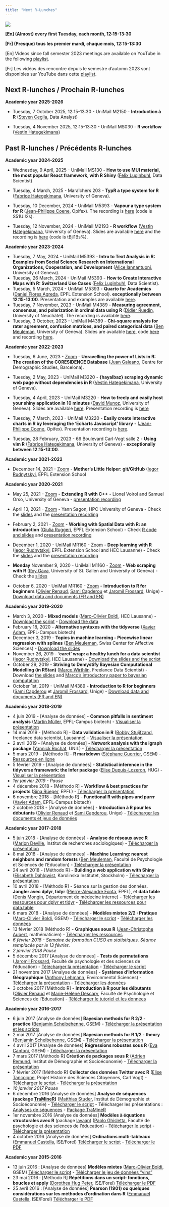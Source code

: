 ```yaml
---
title: "Next R-Lunches"
---
```


![](http://www.phdcomics.com/comics/archive/phd112107s.gif)

**\[En\] (Almost) every first Tuesday, each month, 12:15-13:30**

**\[Fr\] (Presque) tous les premier mardi, chaque mois, 12:15-13:30**

\[En\] Videos since fall semester 2023 meetings are available on YouTube in the following [playlist](https://www.youtube.com/watch?v=bvG3JBe921E&list=PLSYhtt87oGAJR6bOtjz5q8CCSPEDEQbGu).

\[Fr\] Les vidéos des rencontre depuis le semestre d'automn 2023 sont disponibles sur YouTube dans cette [playlist](https://www.youtube.com/watch?v=bvG3JBe921E&list=PLSYhtt87oGAJR6bOtjz5q8CCSPEDEQbGu).

## Next R-lunches / Prochain R-lunches

**Academic year 2025-2026**

-   Tuesday, 7 October 2025, 12:15-13:30 - UniMail M2150 - **Introduction à R** ([Steven Ceglia](https://github.com/steveC-ai), Data Analyst)

-   Tuesday, 4 November 2025, 12:15-13:30 - UniMail MS030 - **R workflow** ([Vestin Hategekimana](https://vestin-hategekimana.netlify.app/))

## Past R-lunches / Précédents R-lunches

**Academic year 2024-2025**

-   Wednesday, 9 April, 2025 - UniMail MS130 - **How to use MUI material, the most popular React framework, with R Shiny** ([Felix Luginbuhl](https://felixluginbuhl.com/), Data Scientist)

-   Tuesday, 4 March, 2025 - Maraîchers 203 - **TypR a type system for R** ([Fabrice Hategekimana](https://github.com/fabriceHategekimana), University of Geneva).

-   Tuesday, 10 December, 2024 - UniMail M5393 - **Vapour a type system for R** ([Jean-Philippe Coene](https://john-coene.com/), Opifex). The recording is [here](https://unige.zoom.us/rec/share/X3wp5J5RV0805l7oqtU2pj1Q-cxFL1Fk3qTt6v8KPzxtIE0cNu9yDWwl7Y77NsU.quhr0JJK2EEYagtG) (code is S51U!!2s).

-   Tuesday, 12 November, 2024 - UniMail M2193 - **R workflow** ([Vestin Hategekimana](https://vestin-hategekimana.netlify.app/), University of Geneva). Slides are available [here](https://we-data-ch.github.io/worshop_2023_09_04/) and the recording is [here](https://unige.zoom.us/rec/share/eFB7xH7ZL3EjMMswcFydmHWD8j7ZkrNEikWVIJfhXWNcFXv47vL_Go-__NxtK36m.-f1WtBSfA6LUL2W6) (code is tBjl1Bs%).

**Academic year 2023-2024**

-   Tuesday, 7 May, 2024 - UniMail M5393 - **Intro to Text Analysis in R: Examples from Social Science Research on International Organizations, Cooperation, and Development** ([Alice Iannantuoni](https://www.aliceiannantuoni.com/), University of Geneva).
-   Tuesday, 26 March, 2024 - UniMail M5393 - **How to Create Interactive Maps with R: Switzerland Use Cases** ([Felix Luginbuhl](https://felixluginbuhl.com/), Data Scientist).
-   Tuesday, 5 March, 2024 - UniMail M5393 - **Quarto for Academics** ([Daniel Flores Agreda](https://www.linkedin.com/in/daniel-flores-agreda-680a9a109/?lipi=urn%3Ali%3Apage%3Ad_flagship3_profile_view_base%3Bj8KVAq2fT3uHgFnEq7XT%2FQ%3D%3D), EPFL Extension School). **exceptionally between 12:15-13:00**. Presentation and examples are available [here](https://github.com/dfloresag/lunch-quarto-for-academics).
-   Tuesday, 7 November, 2023 - UniMail M4389 - **Measuring agreement, consensus, and polarization in ordinal data using R** ([Didier Ruedin](https://druedin.com/), University of Neuchâtel). The recording is available [here](https://unige.zoom.us/rec/share/gkg1GdETGSdalxrgwBUOe3zCrbSOwfQANs_gfYnhL2leZNDq4hOgtOqqNL0zx9PM.sAVBNGt69NIXAhRh).
-   Tuesday, 3 October, 2023 - UniMail M4389 - **Chi-square analysis for rater agreement, confusion matrices, and paired categorical data** ([Ben Meuleman](https://www.unige.ch/cisa/index.php?cID=3542), University of Geneva). Slides are available [here](https://github.com/use-r-carlvogt/use-r-carlvogt.github.io/blob/master/PDFs/2023Octobre_BM_Rlunch_paired_categorical.pptx), code [here](https://github.com/use-r-carlvogt/use-r-carlvogt.github.io/blob/master/PDFs/2023Octobre_square_tests.r) and recording [here](https://unige.zoom.us/rec/share/lqL9wQ85hPwg64OMXy3Z3h4tE0HSLw9VUlHYbvDWPEmj840C3ViNTCY1n9h0MtFa.TQDXvOeQXkaVr6YX).

**Academic year 2022-2023**

-   Tuesday, 6 June, 2023 - [Zoom](https://unige.zoom.us/j/68920636492?pwd=ZmlaNnhvVTRaQm9VdzEvUVVCNHdVQT09) - **Unravelling the power of Lists in R: The creation of the CORESIDENCE Database** ([Juan Galeano](https://drive.google.com/file/d/1X4UVu9NyE9rozbZ_jrmOaaI63KPE5Uwv/view?usp=sharing), Centre for Demographic Studies, Barcelona).

-   Tuesday, 2 May, 2023 - UniMail M3220 - **{hayalbaz} scraping dynamic web page without dependencies in R** ([Vestin Hategekimana](https://vestin-hategekimana.netlify.app/), University of Geneva).

-   Tuesday, 4 April, 2023 - UniMail M3220 - **How to freely and easily host your shiny application in 10 minutes** ([David Munoz](https://david-munoztord.com/), University of Geneva). Slides are available [here](https://we-data-ch.github.io/Web_Deployment_With_R/R-Lunch). Presentation recording is [here](https://unige.zoom.us/rec/share/bmPWK9YqdK9FI74DtVnhEgaca8isNWNkjwxjVP2TeRJ_TnRsRp3HpRb5DFuYQZXO.hBVyShgZ9SLyqESP)

-   Tuesday, 7 March, 2023 - UniMail M3220 - **Easily create interactive charts in R by leveraging the ‘Echarts Javascript’ library** - ([Jean-Philippe Coene](https://john-coene.com/), Opifex). Presentation recording is [here](https://unige.zoom.us/rec/share/4Udk3_8-brGTc9EI5icY3wks4XjaSUC5c7DqpgRiAaD3y5CJZHxgi_Ep2L2g7-pd.J-w8Q7QDb3qECWCr).

-   Tuesday, 28 February, 2023 - 66 Boulevard Carl-Vogt salle 2 - **Using vim R** ([Fabrice Hategekimana](https://github.com/fabriceHategekimana), University of Geneva) - **exceptionally between 12:15-13:00**.

**Academic year 2021-2022**

-   December 14, 2021 - [Zoom](https://unige.zoom.us/j/66111435520?pwd=Q0xtUTBUNFdBWUtkaVN2N1FuOXJsQT09) - **Mother’s Little Helper: git/GitHub** ([Iegor Rudnytskyi](https://irudnyts.github.io/), EPFL Extension School

**Academic year 2020-2021**

-   May 25, 2021 - [Zoom](https://unige.zoom.us/j/95992195473?pwd=eWVEdmw0YUg4Q04vemgvS29VSitUZz09) - **Extending R with C++** - Lionel Voirol and Samuel Orso, University of Geneva - [presentation recording](https://unige.zoom.us/rec/share/918RNyUbIbYD5MNNU8AqAnEJ74SsqvxpNf8m9R4s6_KP91HjmG_hDa5OQ9uGtCUw.NdNETpeXxS3WzDOk)

-   April 13, 2021 - [Zoom](https://unige.zoom.us/j/96253051411?pwd=dElvR0N0ZDlIYmJLdkhMN24vS3JKdz09) - Yann Sagon, HPC University of Geneva - Check the [slides](https://github.com/use-r-carlvogt/use-r-carlvogt.github.io/blob/master/PDFs/2021Avril_Cours_GetFamiliarWithBaobab.pptx) and the [presentation recording](https://unige.zoom.us/rec/share/96IB3RX1XGduE9F3Bq572QKq82a9JG0bkpLKj5b6d9cFLuXFH9kRGgsslc_-4cQa.s68-otW_M2Do28m8)

-   February 2, 2021 - [Zoom](https://unige.zoom.us/j/92548162112?pwd=UHB6N2daMWJ3V3VWRnpOWVVNaUJnUT09) - **Working with Spatial Data with R: an introduction** ([Giulia Ruggeri](https://github.com/gruggeri), EPFL Extension School) - Check [R code and slides](https://github.com/gruggeri/r_lunch_feb2021) and [presentation recording](https://unige.zoom.us/rec/share/BTFhNKQrFTvbJYJGd8jL2l8Bga2nRkcPrnnk6z6v8I0iEpC7ll7VlHv1VhIAVvr9.eH8E1E0Ncf_LiMyI)

-   December 1, 2020 - UniMail MR160 - [Zoom](https://unige.zoom.us/j/97104023336?pwd=ZHI1Um8waThtcTgxRUhLRWtHWHduZz09) - **Deep learning with R** ([Iegor Rudnytskyi](https://irudnyts.github.io/), EPFL Extension School and HEC Lausanne) - Check the [slides](https://github.com/irudnyts/r2d2) and the [presentation recording](https://unige.zoom.us/rec/share/CdO68yhvN7iCAfgeuGX7hba4OllEEWAw_tJtJa6EQwSp5ETh-oQcYVRcUdfetndC.pnDX8JTdf9AECzq3)

-   **Monday** November 9, 2020 - UniMail M1160 - [Zoom](https://unige.zoom.us/j/92317617443?pwd=cEFSelZsdVpRaDVyanlNQk5XQXdwdz09) - **Web scraping with R** ([Roy Gava](http://roygava.com/), University of St. Gallen and University of Geneva) - Check the [slides](http://roygava.com/webscraping-lunch/)

-   October 6, 2020 - UniMail MR160 - [Zoom](https://unige.zoom.us/j/99024405323?pwd=VVpPYWJQS3NKZlRmelhCTzh1K05Jdz09) - **Introduction to R for beginners** ([Olivier Renaud](https://www.unige.ch/fapse/mad/equipe/renaud/), [Sami Capderou](https://www.unige.ch/fapse/mad/equipe/sami-capderou/) et [Jaromil Frossard](https://www.unige.ch/fapse/mad/equipe/frossard/), Unige) - [Download data and documents (FR and EN)](https://github.com/use-r-carlvogt/use-r-carlvogt.github.io/blob/master/PDFs/2020Octobre_RenaudCapderouFrossard_IntroR.zip)

**Academic year 2019-2020**

-   March 3, 2020 - **Mixed models** ([Marc-Olivier Boldi](https://www.linkedin.com/in/marc-olivier-boldi-7a39564/?originalSubdomain=ch), HEC Lausanne) - [Download the script](https://github.com/use-r-carlvogt/use-r-carlvogt.github.io/blob/master/PDFs/2020Mars_MOBoldi_HandsOn.html) - [Download the data](https://github.com/use-r-carlvogt/use-r-carlvogt.github.io/blob/master/PDFs/2020Mars_MOBoldi_data_lunchR.zip)
-   February 18, 2020 - **Alternative syntaxes with the tidyverse** ([Xavier Adam](https://exts.epfl.ch/who-we-are/team), EPFL-Campus biotech)
-   December 3, 2019 - **Topics in machine learning - Piecewise linear regression with splines** ([Ben Meuleman](https://www.unige.ch/cisa/members/meuleman-ben/), Swiss Center for Affective Sciences) - [Download the slides](https://github.com/use-r-carlvogt/use-r-carlvogt.github.io/blob/master/PDFs/2019December_BMeuleman_Rlunch_Splines.pdf)
-   November 26, 2019 - **‘caret’ wrap: a healthy lunch for a data scientist** ([Iegor Rudnytskyi](https://irudnyts.github.io/about/), HEC Lausanne) - [Download the slides and the script](https://github.com/irudnyts/caret)
-   October 29, 2019 - **Striving to Demystify Bayesian Computational Modelling (in RStan)** ([Marco Wirthlin](https://www.linkedin.com/in/mwirthlin/), Freelance Data Scientist) - Download [the slides](https://github.com/use-r-carlvogt/use-r-carlvogt.github.io/blob/master/PDFs/2019October_MWirthlin_UNIGE_R_Lunch_online_version.pdf) and [Marco’s introductory paper to bayesian computation](https://github.com/use-r-carlvogt/use-r-carlvogt.github.io/blob/master/PDFs/2019October_MWirthlin_IntroBayesianComputation_Wirthlin.pdf)
-   October 1st, 2019 - UniMail M4389 - **Introduction to R for beginners** ([Sami Capderou](https://www.unige.ch/fapse/mad/equipe/sami-capderou/) et [Jaromil Frossard](https://www.unige.ch/fapse/mad/equipe/frossard/), Unige) - [Download data and documents (FR and EN)](https://github.com/use-r-carlvogt/use-r-carlvogt.github.io/blob/master/PDFs/2019October_MaterialIntro_R_RStudio_Rlunch19.zip)

**Academic year 2018-2019**

-   4 juin 2019 - \[Analyse de données\] - **Common pitfalls in sentiment analysis** ([Martin Müller](https://people.epfl.ch/martin.muller), EPFL-Campus biotech) - [Visualiser la présentation](https://mar-muel.github.io/pitfalls_in_sentiment_analysis/index.html)
-   14 mai 2019 - \[Méthodo R\] - **Data validation in R** ([Bobby Stuijfzand](https://www.linkedin.com/in/bobby-stuijfzand-60863448/), freelance data scientist, Lausanne) - [Visualiser la présentation](https://bobbyglenns.github.io/190514-R-lunch-geneva/presentation_online.html)
-   2 avril 2019 - \[Analyse de données\] - **Network analysis with the igraph package** ([Yannick Rochat](https://applicationspub.unil.ch/interpub/noauth/php/Un/UnPers.php?PerNum=1063847&LanCode=37&menu=curri), UNIL) - [Télécharger la présentation](https://github.com/use-r-carlvogt/use-r-carlvogt.github.io/blob/master/PDFs/2019Avril_Rochat_igraph.pdf)
-   5 mars 2019 - \[Méthodo R\] - **R markdown** ([Stéphane Guerrier](https://stephaneguerrier.com/index.html), GSEM) - [Ressources en ligne](https://smac-group.github.io/ds/rmarkdown.html)
-   5 février 2019 - \[Analyse de données\] - **Statistical inference in the tidyverse framework: the Infer package** ([Elise Dupuis-Lozeron](https://www.hug-ge.ch/epidemiologie-clinique/elise-dupuis-lozeron-phd), HUG) - [Visualiser la présentation](https://github.com/use-r-carlvogt/use-r-carlvogt.github.io/blob/master/PDFs/2019Fevrier_EDupuisLozeron_R_lunch_Git/Infer_Pres.html)
-   *1er janvier 2019 - Pause*
-   4 décembre 2018 - \[Méthodo R\] - **Workflow & best practices for projects** ([Sina Rüeger](https://sinarueeger.github.io/), EPFL) - [Télécharger la présentation](https://sinarueeger.github.io/20181204-r-lunchs-gva/#1)
-   6 novembre 2018 - \[Méthodo R\] - **Functional R with pipes and purrr** ([Xavier Adam](https://exts.epfl.ch/who-we-are/team), EPFL-Campus biotech)
-   2 octobre 2018 - \[Analyse de données\] - **Introduction à R pour les débutants** ([Olivier Renaud](https://www.unige.ch/fapse/mad/equipe/renaud/) et [Sami Capderou](https://www.unige.ch/fapse/mad/equipe/sami-capderou/), Unige) - [Télécharger les documents et jeux de données](https://github.com/use-r-carlvogt/use-r-carlvogt.github.io/blob/master/PDFs/2018Octobre_MaterialIntro_R_RStudio_Rlunch18.zip)

**Academic year 2017-2018**

-   5 juin 2018 - \[Analyse de données\] - **Analyse de réseaux avec R** ([Marion Deville](https://www.unige.ch/sciences-societe/socio/fr/mariondeville/), Institut de recherches sociologiques) - [Télécharger la présentation](https://github.com/use-r-carlvogt/use-r-carlvogt.github.io/blob/master/PDFs/2018Juin_MDeville_intro_reseaux_spnet.pdf)
-   8 mai 2018 - \[Analyse de données\] - **Machine Learning: nearest neighbors and random forests** ([Ben Meuleman](https://www.researchgate.net/profile/Ben_Meuleman), Faculté de Psychologie et Sciences de l’Education) - [Télécharger la présentation](https://github.com/use-r-carlvogt/use-r-carlvogt.github.io/blob/master/PDFs/2018Mai_Meulemann_Intro_machine_learning.pdf)
-   24 avril 2018 - \[Méthodo R\] - **Building a web application with Shiny** ([Elisabeth Dahlqwist](https://wp.unil.ch/sgg/elisabeth-dahlqwist/), Karolinska Institutet, Stockholm) - [Télécharger la présentation](https://github.com/rladies/meetup-presentations_lausanne/tree/master/20180314_shiny)
-   10 avril 2018 - \[Méthodo R\] - Séance sur la gestion des données. **Jongler avec dplyr, tidyr** ([Pierre-Alexandre Fonta](http://ch.linkedin.com/in/pafonta), EPFL), et **data table** ([Denis Mongin](https://www.researchgate.net/profile/Denis_Mongin/info), Département de médecine interne) - [Télécharger les ressources pour dplyr et tidyr](https://github.com/pafonta/r-lunch-10-04-18) - [Télécharger les ressources pour data.table](https://github.com/use-r-carlvogt/use-r-carlvogt.github.io/blob/master/PDFs/2018Avril_Mongin_data_table.zip)
-   6 mars 2018 - \[Analyse de données\] - **Modèles mixtes 2/2 : Pratique** ([Marc-Olivier Boldi](https://www.unige.ch/gsem/rcs/members2/profs/marc/), GSEM) - [Télécharger le script](https://github.com/use-r-carlvogt/use-r-carlvogt.github.io/blob/master/PDFs/2018Mars_MOBoldi_HandsOn.html) - [Télécharger les données](https://github.com/use-r-carlvogt/use-r-carlvogt.github.io/blob/master/PDFs/2018Mars_MOBoldi_data.zip)
-   13 février 2018 \[Méthodo R\] - **Graphiques sous R** ([Jean-Christophe Aubert](https://www.linkedin.com/in/jean-christophe-aubert-7295453b/?ppe=1), mathématicien) - [Télécharger les ressources](https://github.com/use-r-carlvogt/use-r-carlvogt.github.io/blob/master/PDFs/2018Mars_JCAubert_ggplot.zip)
-   *6 février 2018 - [Semaine de formation CUSO en statistiques](https://statistique.cuso.ch/index.php?id=2688&tx_displaycontroller%5BshowUid%5D=3840). Séance remplacée par le 13 février*.
-   *2 janvier 2018 Pause*
-   5 décembre 2017 \[Analyse de données\] - **Tests de permutations** ([Jaromil Frossard](https://www.unige.ch/fapse/mad/equipe/frossard/), Faculté de psychologie et des sciences de l’éducation) - [Télécharger la présentation](https://github.com/use-r-carlvogt/use-r-carlvogt.github.io/blob/master/PDFs/2017Decembre_Frossard_presentation_permuco.pdf) - [Télécharger le script](https://github.com/use-r-carlvogt/use-r-carlvogt.github.io/blob/master/PDFs/2017Decembre_Frossard_permuco.R)
-   21 novembre 2017 \[Analyse de données\] - **Systèmes d’Information Géographique** ([Anthony Lehmann](https://www.unige.ch/envirospace/people/lehmann/), Environmental Sciences) - [Télécharger la présentation](https://github.com/use-r-carlvogt/use-r-carlvogt.github.io/blob/master/PDFs/2017Novembre_Lehmann_Dejeuner-R-Geotatistics-with-R.pdf) - [Télécharger les données](https://github.com/use-r-carlvogt/use-r-carlvogt.github.io/blob/master/PDFs/2017Novembre_Lehmann_data.zip)
-   3 octobre 2017 \[Méthodo R\] - **Introduction à R pour les débutants** ([Olivier Renaud](https://www.unige.ch/fapse/mad/equipe/renaud/) et [Marie-Hélène Descary](https://www.unige.ch/fapse/mad/equipe/descary/), Faculté de Psychologie et Sciences de l’Education) - [Télécharger le tutoriel et les données](https://github.com/use-r-carlvogt/use-r-carlvogt.github.io/blob/master/PDFs/2017OctobreORenaudMHDescary_introductionR.zip)

**Academic year 2016-2017**

-   6 juin 2017 \[Analyse de données\] **Bayesian methods for R 2/2 - practice** ([Benjamin Scheibehenne](https://unige.ch/gsem/iom/members1/professors/scheibehenne-benjamin), GSEM) - [Télécharger la présentation et les scripts](https://github.com/use-r-carlvogt/use-r-carlvogt.github.io/blob/master/PDFs/2017Juin_Scheibehenne_Bayesian_methods_practice.zip)
-   2 mai 2017 \[Analyse de données\] **Bayesian methods for R 1/2 - theory** ([Benjamin Scheibehenne](https://unige.ch/gsem/iom/members1/professors/scheibehenne-benjamin), GSEM) - [Télécharger la présentation](https://use-r-carlvogt.github.io/PDFs/2017Mai_Scheibehenne_Bayesian_methods.pdf)
-   4 avril 2017 \[Analyse de données\] **Régressions robustes sous R** ([Eva Cantoni](https://www.unige.ch/gsem/rcs/members2/profs/eva-cantoni/), GSEM) - [Télécharger la présentation](https://use-r-carlvogt.github.io/PDFs/2017Avril_Cantoni_Rlunch.pdf)
-   7 mars 2017 \[Méthodo R\] **Création de packages sous R** ([Adrien Remund](https://www.unige.ch/sciences-societe/ideso/membres/remund/), Institut de Démographie et Socioéconomie) - [Télécharger la présentation](https://use-r-carlvogt.github.io/PDFs/2017Mars_Remund_Creer%20packages.pdf)
-   7 février 2017 \[Méthodo R\] **Collecter des données Twitter avec R** ([Elise Tancoigne](http://citizensciences.net/elise-tancoigne/), Projet Histoire des Sciences Citoyennes, Carl Vogt) - [Télécharger le script](https://use-r-carlvogt.github.io/PDFs/2017Fevrier_Tancoigne_Twitter.R) - [Télécharger la présentation](https://use-r-carlvogt.github.io/PDFs/2017Fevrier_Tancoigne_Twitter.pdf)
-   *10 janvier 2017 Pause*
-   6 décembre 2016 \[Analyse de données\] **Analyse de séquences (package [TraMineR](http://traminer.unige.ch/index.shtml))** ([Matthias Studer](https://www.unige.ch/sciences-societe/ideso/membres/matthias-studer), Institut de Démographie et Socioéconomie) - [Télécharger le script](https://use-r-carlvogt.github.io/PDFs/2016Decembre_Studer_mvadexemple.R) - Télécharger les présentations : [Analyses de séquences](https://use-r-carlvogt.github.io/PDFs/2016Decembre_Studer_Seq-Intro.pdf) - [Package TraMineR](https://use-r-carlvogt.github.io/PDFs/2016Decembre_Studer_DejR-seqdef.pdf)
-   1er novembre 2016 \[Analyse de données\] **Modèles à équations structurales avec R** (package [lavaan](http://lavaan.ugent.be/index.html)) ([Paolo Ghisletta](http://www.unige.ch/fapse/mad/equipe/ghisletta/), Faculté de psychologie et des sciences de l’éducation) - [Télécharger le script](https://use-r-carlvogt.github.io/PDFs/2016Novembre_Ghisletta_SEM_R_lavaan_script.pdf) - [Télécharger la présentation](https://use-r-carlvogt.github.io/PDFs/2016Novembre_Ghisletta_SEM_R_lavaan.pdf)
-   4 octobre 2016 \[Analyse de données\] **Ordinations multi-tableaux** ([Emmanuel Castella](http://leba.unige.ch/team/ecastella/), ISE/Forel) [Télécharger le script](https://use-r-carlvogt.github.io/PDFs/2016Octobre_ECastella_multiscript.R) - [Télécharger le PDF](https://use-r-carlvogt.github.io/PDFs/2016Octobre_ECastella_MultiTabppt.pdf)

**Academic year 2015-2016**

-   13 juin 2016 : \[Analyse de données\] **Modèles mixtes** ([Marc-Olivier Boldi](https://www.unige.ch/gsem/rcs/members2/profs/marc/), GSEM) [Télécharger le script](https://use-r-carlvogt.github.io/PDFs/2016Juin_MOBoldi_codeR.R) - [Télécharger le jeu de données “vins”](https://use-r-carlvogt.github.io/PDFs/2016Juin_MOBoldi_Data1.csv)
-   23 mai 2016 : \[Méthodo R\] **Répétitions dans un script: fonctions, boucles et apply** ([Dorothea Hug Peter](http://leba.unige.ch/team/dhugpeter/), ISE/Forel) [Télécharger le PDF](https://use-r-carlvogt.github.io/PDFs/2016Mai_DorHugPeter_handout_loops.pdf)
-   25 avril 2016 : \[Analyse de données\] **Pearson (1901) ou quelques considérations sur les méthodes d’ordination dans R** ([Emmanuel Castella](http://leba.unige.ch/team/ecastella/), ISE/Forel) [Télécharger le PDF](https://use-r-carlvogt.github.io/PDFs/2016Avril_EmmCastella_RCLUB-ordination.pdf)